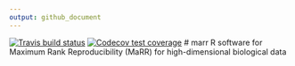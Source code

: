 ```yaml
---
output: github_document
---
```


[![Travis build status](https://travis-ci.com/Ghoshlab/marr.svg?branch=master)](https://travis-ci.com/Ghoshlab/marr)
 [![Codecov test coverage](https://codecov.io/gh/Ghoshlab/marr/branch/master/graph/badge.svg)](https://codecov.io/gh/Ghoshlab/marr)
# marr
R software for Maximum Rank Reproducibility (MaRR) for high-dimensional biological data
